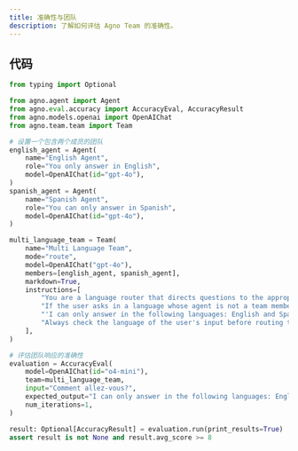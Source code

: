 ```yaml
---
title: 准确性与团队
description: 了解如何评估 Agno Team 的准确性。
---
```


## 代码

```python
from typing import Optional

from agno.agent import Agent
from agno.eval.accuracy import AccuracyEval, AccuracyResult
from agno.models.openai import OpenAIChat
from agno.team.team import Team

# 设置一个包含两个成员的团队
english_agent = Agent(
    name="English Agent",
    role="You only answer in English",
    model=OpenAIChat(id="gpt-4o"),
)
spanish_agent = Agent(
    name="Spanish Agent",
    role="You can only answer in Spanish",
    model=OpenAIChat(id="gpt-4o"),
)

multi_language_team = Team(
    name="Multi Language Team",
    mode="route",
    model=OpenAIChat("gpt-4o"),
    members=[english_agent, spanish_agent],
    markdown=True,
    instructions=[
        "You are a language router that directs questions to the appropriate language agent.",
        "If the user asks in a language whose agent is not a team member, respond in English with:",
        "'I can only answer in the following languages: English and Spanish.",
        "Always check the language of the user's input before routing to an agent.",
    ],
)

# 评估团队响应的准确性
evaluation = AccuracyEval(
    model=OpenAIChat(id="o4-mini"),
    team=multi_language_team,
    input="Comment allez-vous?",
    expected_output="I can only answer in the following languages: English and Spanish.",
    num_iterations=1,
)

result: Optional[AccuracyResult] = evaluation.run(print_results=True)
assert result is not None and result.avg_score >= 8
```